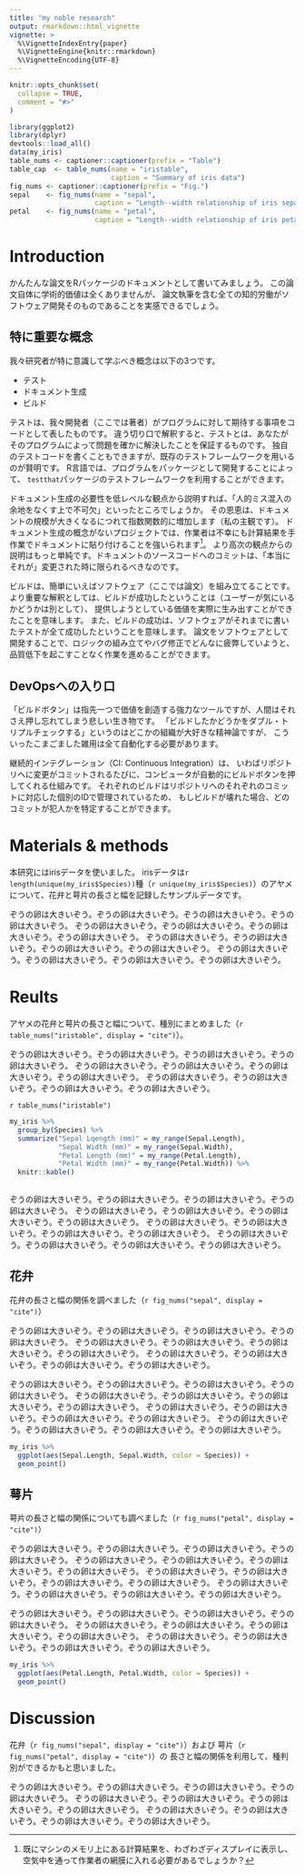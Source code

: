 ```yaml
---
title: "my noble research"
output: rmarkdown::html_vignette
vignette: >
  %\VignetteIndexEntry{paper}
  %\VignetteEngine{knitr::rmarkdown}
  %\VignetteEncoding{UTF-8}
---
```


```r
knitr::opts_chunk$set(
  collapse = TRUE,
  comment = "#>"
)
```

```r
library(ggplot2)
library(dplyr)
devtools::load_all()
data(my_iris)
table_nums <- captioner::captioner(prefix = "Table")
table_cap  <- table_nums(name = "iristable", 
                         caption = "Summary of iris data")
fig_nums <- captioner::captioner(prefix = "Fig.")
sepal    <- fig_nums(name = "sepal",
                     caption = "Length--width relationship of iris sepals by species")
petal    <- fig_nums(name = "petal",
                     caption = "Length--width relationship of iris petals by species")

```
# Introduction
かんたんな論文をRパッケージのドキュメントとして書いてみましょう。
この論文自体に学術的価値は全くありませんが、
論文執筆を含む全ての知的労働がソフトウェア開発そのものであることを実感できるでしょう。

## 特に重要な概念
我々研究者が特に意識して学ぶべき概念は以下の3つです。

- テスト
- ドキュメント生成
- ビルド

テストは、我々開発者（ここでは著者）がプログラムに対して期待する事項をコードとして表したものです。
違う切り口で解釈すると、テストとは、あなたがそのプログラムによって問題を確かに解決したことを保証するものです。
独自のテストコードを書くこともできますが、既存のテストフレームワークを用いるのが賢明です。
R言語では、プログラムをパッケージとして開発することによって、
`testthat`パッケージのテストフレームワークを利用することができます。

ドキュメント生成の必要性を低レベルな観点から説明すれば、「人的ミス混入の余地をなくす上で不可欠」といったところでしょうか。
その恩恵は、ドキュメントの規模が大きくなるにつれて指数関数的に増加します（私の主観です）。
ドキュメント生成の概念がないプロジェクトでは、作業者は不幸にも計算結果を手作業でドキュメントに貼り付けることを強いられます[^1]。
より高次の観点からの説明はもっと単純です。ドキュメントのソースコードへのコミットは、「本当にそれが」変更された時に限られるべきなのです。

[^1]: 既にマシンのメモリ上にある計算結果を、わざわざディスプレイに表示し、空気中を通って作業者の網膜に入れる必要があるでしょうか？

ビルドは、簡単にいえばソフトウェア（ここでは論文）を組み立てることです。
より重要な解釈としては、ビルドが成功したということは（ユーザーが気にいるかどうかは別として）、
提供しようとしている価値を実際に生み出すことができたことを意味します。
また、ビルドの成功は、ソフトウェアがそれまでに書いたテストが全て成功したということを意味します。
論文をソフトウェアとして開発することで、ロジックの組み立てやバグ修正でどんなに疲弊していようと、
品質低下を起こすことなく作業を進めることができます。

## DevOpsへの入り口
「ビルドボタン」は指先一つで価値を創造する強力なツールですが、人間はそれさえ押し忘れてしまう悲しい生き物です。
「ビルドしたかどうかをダブル・トリプルチェックする」というのはどこかの組織が大好きな精神論ですが、
こういったこまごました雑用は全て自動化する必要があります。

継続的インテグレーション（CI: Continuous Integration）は、
いわばリポジトリへに変更がコミットされるたびに、コンピュータが自動的にビルドボタンを押してくれる仕組みです。
それぞれのビルドはリポジトリへのそれぞれのコミットに対応した個別のIDで管理されているため、
もしビルドが壊れた場合、どのコミットが犯人かを特定することができます。


# Materials & methods
本研究にはirisデータを使いました。
irisデータは`r length(unique(my_iris$Species))`種（`r unique(my_iris$Species)`）のアヤメについて、花弁と萼片の長さと幅を記録したサンプルデータです。


ぞうの卵は大きいぞう。ぞうの卵は大きいぞう。ぞうの卵は大きいぞう。ぞうの卵は大きいぞう。
ぞうの卵は大きいぞう。ぞうの卵は大きいぞう。ぞうの卵は大きいぞう。ぞうの卵は大きいぞう。
ぞうの卵は大きいぞう。ぞうの卵は大きいぞう。ぞうの卵は大きいぞう。ぞうの卵は大きいぞう。
ぞうの卵は大きいぞう。ぞうの卵は大きいぞう。ぞうの卵は大きいぞう。ぞうの卵は大きいぞう。

# Reults

アヤメの花弁と萼片の長さと幅について、種別にまとめました（`r table_nums("iristable", display = "cite")`）。

ぞうの卵は大きいぞう。ぞうの卵は大きいぞう。ぞうの卵は大きいぞう。ぞうの卵は大きいぞう。
ぞうの卵は大きいぞう。ぞうの卵は大きいぞう。ぞうの卵は大きいぞう。ぞうの卵は大きいぞう。
ぞうの卵は大きいぞう。ぞうの卵は大きいぞう。ぞうの卵は大きいぞう。ぞうの卵は大きいぞう。

`r table_nums("iristable")`
```r
my_iris %>%
  group_by(Species) %>%
  summarize("Sepal Lqength (mm)" = my_range(Sepal.Length),
            "Sepal Width (mm)" = my_range(Sepal.Width),
            "Petal Length (mm)" = my_range(Petal.Length),
            "Petal Width (mm)" = my_range(Petal.Width)) %>%
  knitr::kable()
  
```


ぞうの卵は大きいぞう。ぞうの卵は大きいぞう。ぞうの卵は大きいぞう。ぞうの卵は大きいぞう。
ぞうの卵は大きいぞう。ぞうの卵は大きいぞう。ぞうの卵は大きいぞう。ぞうの卵は大きいぞう。
ぞうの卵は大きいぞう。ぞうの卵は大きいぞう。ぞうの卵は大きいぞう。ぞうの卵は大きいぞう。
ぞうの卵は大きいぞう。ぞうの卵は大きいぞう。ぞうの卵は大きいぞう。ぞうの卵は大きいぞう。

## 花弁
花弁の長さと幅の関係を調べました（`r fig_nums("sepal", display = "cite")`）

ぞうの卵は大きいぞう。ぞうの卵は大きいぞう。ぞうの卵は大きいぞう。ぞうの卵は大きいぞう。
ぞうの卵は大きいぞう。ぞうの卵は大きいぞう。ぞうの卵は大きいぞう。ぞうの卵は大きいぞう。
ぞうの卵は大きいぞう。ぞうの卵は大きいぞう。ぞうの卵は大きいぞう。ぞうの卵は大きいぞう。

ぞうの卵は大きいぞう。ぞうの卵は大きいぞう。ぞうの卵は大きいぞう。ぞうの卵は大きいぞう。
ぞうの卵は大きいぞう。ぞうの卵は大きいぞう。ぞうの卵は大きいぞう。ぞうの卵は大きいぞう。
ぞうの卵は大きいぞう。ぞうの卵は大きいぞう。ぞうの卵は大きいぞう。ぞうの卵は大きいぞう。
ぞうの卵は大きいぞう。ぞうの卵は大きいぞう。ぞうの卵は大きいぞう。ぞうの卵は大きいぞう。

```r
my_iris %>%
  ggplot(aes(Sepal.Length, Sepal.Width, color = Species)) +
  geom_point()
```

## 萼片
萼片の長さと幅の関係についても調べました（`r fig_nums("petal", display = "cite")`）

ぞうの卵は大きいぞう。ぞうの卵は大きいぞう。ぞうの卵は大きいぞう。ぞうの卵は大きいぞう。
ぞうの卵は大きいぞう。ぞうの卵は大きいぞう。ぞうの卵は大きいぞう。ぞうの卵は大きいぞう。
ぞうの卵は大きいぞう。ぞうの卵は大きいぞう。ぞうの卵は大きいぞう。ぞうの卵は大きいぞう。
ぞうの卵は大きいぞう。ぞうの卵は大きいぞう。ぞうの卵は大きいぞう。ぞうの卵は大きいぞう。

ぞうの卵は大きいぞう。ぞうの卵は大きいぞう。ぞうの卵は大きいぞう。ぞうの卵は大きいぞう。
ぞうの卵は大きいぞう。ぞうの卵は大きいぞう。ぞうの卵は大きいぞう。ぞうの卵は大きいぞう。
ぞうの卵は大きいぞう。ぞうの卵は大きいぞう。ぞうの卵は大きいぞう。ぞうの卵は大きいぞう。

```r
my_iris %>%
  ggplot(aes(Petal.Length, Petal.Width, color = Species)) +
  geom_point()
```

# Discussion
花弁（`r fig_nums("sepal", display = "cite")`）および
萼片（`r fig_nums("petal", display = "cite")`）の
長さと幅の関係を利用して、種判別ができるかもと思いました。

ぞうの卵は大きいぞう。ぞうの卵は大きいぞう。ぞうの卵は大きいぞう。ぞうの卵は大きいぞう。
ぞうの卵は大きいぞう。ぞうの卵は大きいぞう。ぞうの卵は大きいぞう。ぞうの卵は大きいぞう。
ぞうの卵は大きいぞう。ぞうの卵は大きいぞう。ぞうの卵は大きいぞう。ぞうの卵は大きいぞう。
